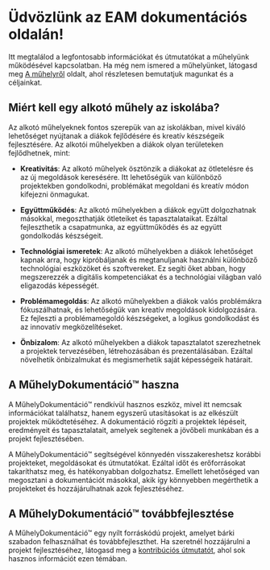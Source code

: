 
# Üdvözlünk az EAM dokumentációs oldalán!

Itt megtalálod a legfontosabb információkat és útmutatókat a műhelyünk működésével kapcsolatban. Ha még nem ismered a műhelyünket, látogasd meg [A műhelyről](/rolunk) oldalt, ahol részletesen bemutatjuk magunkat és a céljainkat.

## Miért kell egy alkotó műhely az iskolába?

Az alkotó műhelyeknek fontos szerepük van az iskolákban, mivel kiváló lehetőséget nyújtanak a diákok fejlődésére és kreatív készségeik fejlesztésére. Az alkotói műhelyekben a diákok olyan területeken fejlődhetnek, mint:

- **Kreativitás**: Az alkotó műhelyek ösztönzik a diákokat az ötletelésre és az új megoldások keresésére. Itt lehetőségük van különböző projektekben gondolkodni, problémákat megoldani és kreatív módon kifejezni önmagukat.

- **Együttműködés**: Az alkotó műhelyekben a diákok együtt dolgozhatnak másokkal, megoszthatják ötleteiket és tapasztalataikat. Ezáltal fejleszthetik a csapatmunka, az együttműködés és az együtt gondolkodás készségeit.

- **Technológiai ismeretek**: Az alkotó műhelyekben a diákok lehetőséget kapnak arra, hogy kipróbáljanak és megtanuljanak használni különböző technológiai eszközöket és szoftvereket. Ez segíti őket abban, hogy megszerezzék a digitális kompetenciákat és a technológiai világban való eligazodás képességét.

- **Problémamegoldás**: Az alkotó műhelyekben a diákok valós problémákra fókuszálhatnak, és lehetőségük van kreatív megoldások kidolgozására. Ez fejleszti a problémamegoldó készségeket, a logikus gondolkodást és az innovatív megközelítéseket.

- **Önbizalom**: Az alkotó műhelyekben a diákok tapasztalatot szerezhetnek a projektek tervezésében, létrehozásában és prezentálásában. Ezáltal növelhetik önbizalmukat és megismerhetik saját képességeik határait.

## A MűhelyDokumentáció™ haszna

A MűhelyDokumentáció™ rendkívül hasznos eszköz, mivel itt nemcsak információkat találhatsz, hanem egyszerű utasításokat is az elkészült projektek működtetéséhez. A dokumentáció rögzíti a projektek lépéseit, eredményeit és tapasztalatait, amelyek segítenek a jövőbeli munkában és a projekt fejlesztésében.

A MűhelyDokumentáció™ segítségével könnyedén visszakereshetsz korábbi projekteket, megoldásokat és útmutatókat. Ezáltal időt és erőforrásokat takaríthatsz meg, és hatékonyabban dolgozhatsz. Emellett lehetőséged van megosztani a dokumentációt másokkal, akik így könnyebben megérthetik a projekteket és hozzájárulhatnak azok fejlesztéséhez.

## A MűhelyDokumentáció™ továbbfejlesztése

A MűhelyDokumentáció™ egy nyílt forráskódú projekt, amelyet bárki szabadon felhasználhat és továbbfejleszthet. Ha szeretnél hozzájárulni a projekt fejlesztéséhez, látogasd meg a [kontribúciós útmutatót](/kontribucio), ahol sok hasznos információt ezen témában.
